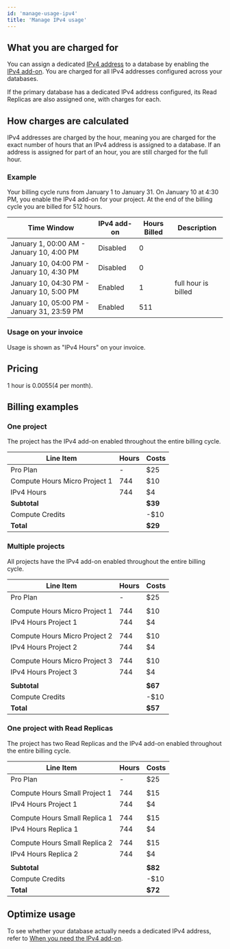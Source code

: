 ```yaml
---
id: 'manage-usage-ipv4'
title: 'Manage IPv4 usage'
---
```


## What you are charged for
You can assign a dedicated [IPv4 address](/docs/guides/platform/ipv4-address) to a database by enabling the [IPv4 add-on](https://supabase.com/dashboard/project/_/settings/addons?panel=ipv4). You are charged for all IPv4 addresses configured across your databases.

<Admonition type="note">
  If the primary database has a dedicated IPv4 address configured, its Read Replicas are also assigned one, with charges for each.
</Admonition>

## How charges are calculated
IPv4 addresses are charged by the hour, meaning you are charged for the exact number of hours that an IPv4 address is assigned to a database. If an address is assigned for part of an hour, you are still charged for the full hour.

### Example
Your billing cycle runs from January 1 to January 31. On January 10 at 4:30 PM, you enable the IPv4 add-on for your project. At the end of the billing cycle you are billed for 512 hours.

| Time Window                                 | IPv4 add-on | Hours Billed | Description         |
|---------------------------------------------|-------------|--------------|---------------------|
| January 1, 00:00 AM - January 10, 4:00 PM   | Disabled    | 0            |                     |
| January 10, 04:00 PM - January 10, 4:30 PM  | Disabled    | 0            |                     |
| January 10, 04:30 PM - January 10, 5:00 PM  | Enabled     | 1            | full hour is billed |
| January 10, 05:00 PM - January 31, 23:59 PM | Enabled     | 511          |                     |


### Usage on your invoice
Usage is shown as "IPv4 Hours" on your invoice.

## Pricing
1 hour is $0.0055 ($4 per month).

## Billing examples
### One project
The project has the IPv4 add-on enabled throughout the entire billing cycle.

| Line Item                     | Hours | Costs   |
|-------------------------------|-------|---------|
| Pro Plan                      | -     | $25     |
| Compute Hours Micro Project 1 | 744   | $10     |
| IPv4 Hours                    | 744   | $4      |
| **Subtotal**                  |       | **$39** |
| Compute Credits               |       | -$10    |
| **Total**                     |       | **$29** |

### Multiple projects
All projects have the IPv4 add-on enabled throughout the entire billing cycle.

| Line Item                     | Hours | Costs   |
|-------------------------------|-------|---------|
| Pro Plan                      | -     | $25     |
|                               |       |         |
| Compute Hours Micro Project 1 | 744   | $10     |
| IPv4 Hours Project 1          | 744   | $4      |
|                               |       |         |
| Compute Hours Micro Project 2 | 744   | $10     |
| IPv4 Hours Project 2          | 744   | $4      |
|                               |       |         |
| Compute Hours Micro Project 3 | 744   | $10     |
| IPv4 Hours Project 3          | 744   | $4      |
|                               |       |         |
| **Subtotal**                  |       | **$67** |
| Compute Credits               |       | -$10    |
| **Total**                     |       | **$57** |

### One project with Read Replicas
The project has two Read Replicas and the IPv4 add-on enabled throughout the entire billing cycle.

| Line Item                     | Hours | Costs   |
|-------------------------------|-------|---------|
| Pro Plan                      | -     | $25     |
|                               |       |         |
| Compute Hours Small Project 1 | 744   | $15     |
| IPv4 Hours Project 1          | 744   | $4      |
|                               |       |         |
| Compute Hours Small Replica 1 | 744   | $15     |
| IPv4 Hours Replica 1          | 744   | $4      |
|                               |       |         |
| Compute Hours Small Replica 2 | 744   | $15     |
| IPv4 Hours Replica 2          | 744   | $4      |
|                               |       |         |
| **Subtotal**                  |       | **$82** |
| Compute Credits               |       | -$10    |
| **Total**                     |       | **$72** |

## Optimize usage
To see whether your database actually needs a dedicated IPv4 address, refer to [When you need the IPv4 add-on](/docs/guides/platform/ipv4-address#when-you-need-the-ipv4-add-on).